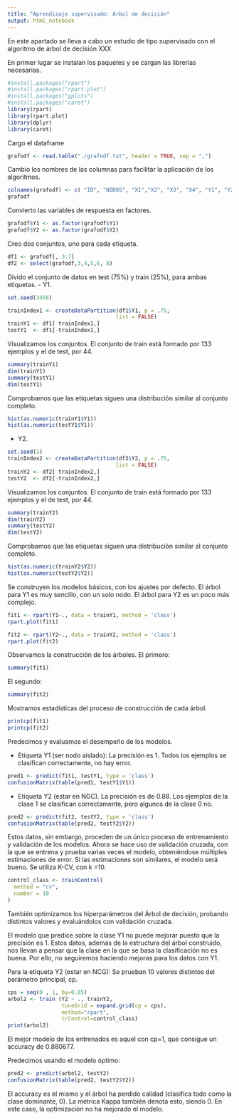 ---
title: "Aprendizaje supervisado: Árbol de decisión"
output: html_notebook
---

En este apartado se lleva a cabo un estudio de tipo supervisado con el algoritmo de árbol de decisión XXX

En primer lugar se instalan los paquetes y se cargan las librerías necesarias.
```{r}
#install.packages("rpart")
#install.packages("rpart.plot")
#install.packages("gplots")
#install.packages("caret")
library(rpart)
library(rpart.plot)
library(dplyr)
library(caret)
```

Cargo el dataframe
```{r}
grafodf <- read.table("./grafodf.txt", header = TRUE, sep = ",")
```
Cambio los nombres de las columnas para facilitar la aplicación de los algoritmos.
```{r}
colnames(grafodf) <- c( "ID", "NODOS", "X1","X2", "X3", "X4", "Y1", "Y2" )
grafodf
```
Convierto las variables de respuesta en factores.
```{r}
grafodf$Y1 <- as.factor(grafodf$Y1)
grafodf$Y2 <- as.factor(grafodf$Y2)
```

Creo dos conjuntos, uno para cada etiqueta.
```{r}
df1 <- grafodf[, 3:7]
df2 <- select(grafodf,3,4,5,6, 8) 
```

Divido el conjunto de datos en test (75%) y train (25%), para ambas etiquetas.
- Y1.
```{r}
set.seed(3456)

trainIndex1 <- createDataPartition(df1$Y1, p = .75, 
                                  list = FALSE)
trainY1 <- df1[ trainIndex1,]
testY1  <- df1[-trainIndex1,]
```
Visualizamos los conjuntos.
El conjunto de train está formado por 133 ejemplos y el de test, por 44.
```{r}
summary(trainY1)
dim(trainY1)
summary(testY1)
dim(testY1)
```
Comprobamos que las etiquetas siguen una distribución similar al conjunto completo.
```{r}
hist(as.numeric(trainY1$Y1))
hist(as.numeric(testY1$Y1))
```
- Y2.
```{r}
set.seed(1)
trainIndex2 <- createDataPartition(df2$Y2, p = .75, 
                                  list = FALSE)
trainY2 <- df2[ trainIndex2,]
testY2  <- df2[-trainIndex2,]
```
Visualizamos los conjuntos.
El conjunto de train está formado por 133 ejemplos y el de test, por 44.
```{r}
summary(trainY2)
dim(trainY2)
summary(testY2)
dim(testY2)
```
Comprobamos que las etiquetas siguen una distribución similar al conjunto completo.
```{r}
hist(as.numeric(trainY2$Y2))
hist(as.numeric(testY2$Y2))
```

Se construyen los modelos básicos, con los ajustes por defecto.
El árbol para Y1 es muy sencillo, con un solo nodo.
El árbol para Y2 es un poco más complejo.
```{r}
fit1 <- rpart(Y1~., data = trainY1, method = 'class')
rpart.plot(fit1)

fit2 <- rpart(Y2~., data = trainY2, method = 'class')
rpart.plot(fit2)
```
Observamos la construcción de los árboles.
El primero:
```{r}
summary(fit1)
```

El segundo:
```{r}
summary(fit2)
```
Mostramos estadísticas del proceso de construcción de cada árbol.
```{r}
printcp(fit1) 
printcp(fit2)
```


Predecimos y evaluamos el desempeño de los modelos.

- Etiqueta Y1 (ser nodo aislado):
La precisión es 1. Todos los ejemplos se clasifican correctamente, no hay error.
```{r}
pred1 <- predict(fit1, testY1, type = 'class')
confusionMatrix(table(pred1, testY1$Y1))
```

- Etiqueta Y2 (estar en NGC).
La precisión es de 0.88. 
Los ejemplos de la clase 1 se clasifican correctamente, pero algunos de la clase 0 no.
```{r}
pred2 <- predict(fit2, testY2, type = 'class')
confusionMatrix(table(pred2, testY2$Y2))
```

Estos datos, sin embargo, proceden de un único proceso de entrenamiento y validación de los modelos. 
Ahora se hace uso de validación cruzada, con la que se entrena y prueba varias veces el modelo, obteniéndose múltiples estimaciones de error. Si las estimaciones son similares, el modelo será bueno.
Se utiliza K-CV, con k =10.
```{r}
control_class <- trainControl(
  method = "cv",
  number = 10
)
```
También optimizamos los hiperparámetros del Árbol de decisión, probando distintos valores y evaluándolos con validación cruzada. 


El modelo que predice sobre la clase Y1 no puede mejorar puesto que la precisión es 1.
Estos datos, además de la estructura del árbol construido, nos llevan a pensar que la clase en la que se basa la clasificación no es buena. Por ello, no seguiremos haciendo mejoras para los datos con Y1.

Para la etiqueta Y2 (estar en NCG):
Se prueban 10 valores distintos del parámetro principal, cp.
```{r}
cps = seq(0 , 1, by=0.05)
arbol2 <- train (Y2 ~ ., trainY2,
                 tuneGrid = expand.grid(cp = cps),
                 method="rpart", 
                 trControl=control_class)
print(arbol2)
```
El mejor modelo de los entrenados es aquel con cp=1, que consigue un accuracy de 0.880677.

Predecimos usando el modelo óptimo:
```{r}
pred2 <- predict(arbol2, testY2)
confusionMatrix(table(pred2, testY2$Y2))
```

El accuracy es el mismo y el árbol ha perdido calidad (clasifica todo como la clase dominante, 0). La métrica Kappa también denota esto, siendo 0. 
En este caso, la optimización no ha mejorado el modelo. 

